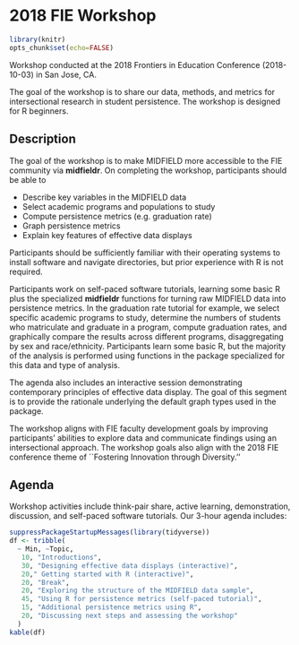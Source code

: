 # 2018 FIE Workshop {-}

```r
library(knitr)
opts_chunk$set(echo=FALSE)
```

Workshop conducted at the 2018 Frontiers in Education Conference (2018-10-03) in San Jose, CA. 

The goal of the workshop is to share our data, methods, and metrics for intersectional research in student persistence. The workshop is designed for R beginners.


## Description  {-}

The goal of the workshop is to make MIDFIELD more accessible to the FIE community via **midfieldr**. On completing the workshop, participants should be able to 

- Describe key variables in the MIDFIELD data 
- Select academic programs and populations to study
- Compute persistence metrics (e.g.\ graduation rate) 
- Graph persistence metrics
- Explain key features of effective data displays 


Participants should be sufficiently familiar with their operating systems to install software and navigate directories, but prior experience with R is not required. 

Participants work on self-paced software tutorials, learning some basic R plus the specialized **midfieldr** functions for turning raw MIDFIELD data into persistence metrics. In the graduation rate tutorial for example, we select specific academic programs to study, determine the numbers of students who matriculate and graduate in a program, compute graduation rates, and graphically compare the results across different programs, disaggregating by sex and race/ethnicity. Participants learn some basic R, but the majority of the analysis is performed using functions in the package specialized for this data and type of analysis. 

The agenda also includes an interactive session demonstrating contemporary principles of effective data display. The goal of this segment is to provide the rationale underlying the default graph types used in the package. 

The workshop aligns with FIE faculty development goals by improving participants’ abilities to explore data and communicate findings using an intersectional approach. The workshop goals also align with the 2018 FIE conference theme of ``Fostering Innovation through Diversity.'' 

## Agenda  {-}

Workshop activities include think-pair share, active learning, demonstration, discussion, and self-paced software tutorials. Our 3-hour agenda includes: 

```r
suppressPackageStartupMessages(library(tidyverse))
df <- tribble(
  ~ Min, ~Topic, 
   10, "Introductions", 
   30, "Designing effective data displays (interactive)", 
   20," Getting started with R (interactive)", 
   20, "Break", 
   20, "Exploring the structure of the MIDFIELD data sample", 
   45, "Using R for persistence metrics (self-paced tutorial)", 
   15, "Additional persistence metrics using R", 
   20, "Discussing next steps and assessing the workshop"
  )
kable(df)
```








